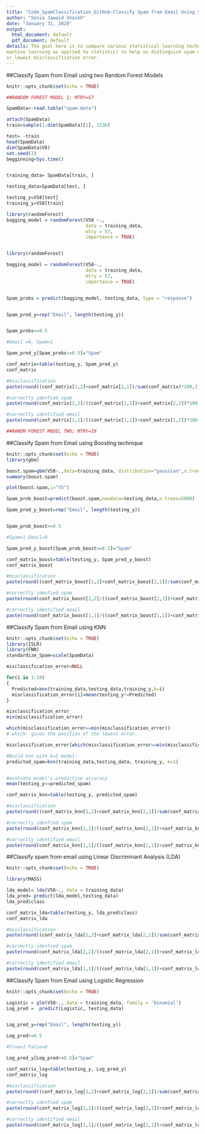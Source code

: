 ---
title: "Code_SpamClassification_GitHub:Classify Spam from Email Using Statistical Models"
author: "Sonia Jawaid Shaikh"
date: "January 31, 2020"
output:
  html_document: default
  pdf_document: default
details: The goal here is to compare various statistical learning techniques (i.e.
machine learning as applied to statistic) to help us distinguish spam messages from emails. The best technique is the one which produces the highest predictive accuracy
or lowest misclassification error.
---


##Classify Spam from Email using two Random Forest Models
```{r setup, include=FALSE}
knitr::opts_chunk$set(echo = TRUE)

##RANDOM FOREST MODEL 1; MTRY=57

SpamData<-read.table("spam.data")

attach(SpamData)
train=sample(1:dim(SpamData)[1], 1536)

test= -train
head(SpamData)
dim(SpamData$V8)
set.seed(1)
begginning=Sys.time()


training_data= SpamData[train, ]

testing_data=SpamData[test, ]

testing_y=V58[test]
training_y=V58[train]

library(randomForest)
bagging_model = randomForest(V58 ~., 
                             data = training_data, 
                             mtry = 57, 
                             importance = TRUE)


library(randomForest)

bagging_model = randomForest(V58~., 
                             data = training_data, 
                             mtry = 57, 
                             importance = TRUE)


Spam_probs = predict(bagging_model, testing_data, type = "response")


Spam_pred_y=rep("Email", length(testing_y))


Spam_probs>=0.5

#Email =0, Spam=1

Spam_pred_y[Spam_probs>=0.5]="Spam"

conf_matrix=table(testing_y, Spam_pred_y)
conf_matrix

#misclassification
paste(round((conf_matrix[1,2]+conf_matrix[2,1])/sum(conf_matrix)*100,2),"%")

#correctly idenfied spam
paste(round(conf_matrix[2,2]/((conf_matrix[2,1])+conf_matrix[2,2])*100,2))

#correctly identified email
paste(round(conf_matrix[1,1]/((conf_matrix[1,1])+conf_matrix[1,2])*100,2))

##RANOM FOREST MODEL TWO; MTRY=19


```

##Classify Spam from Email using Boosting technique
```{r setup, include=TRUE}
knitr::opts_chunk$set(echo = TRUE)
library(gbm)

boost.spam=gbm(V58~.,data=training_data, distribution="gaussian",n.trees=5000,interaction.depth=4)
summary(boost.spam)

plot(boost.spam,i="V5")

Spam_prob_boost=predict(boost.spam,newdata=testing_data,n.trees=5000)

Spam_pred_y_boost=rep("Email", length(testing_y))


Spam_prob_boost>=0.5

#Spam=1 Email=0

Spam_pred_y_boost[Spam_prob_boost>=0.5]="Spam"

conf_matrix_boost=table(testing_y, Spam_pred_y_boost)
conf_matrix_boost

#misclassification
paste(round((conf_matrix_boost[1,2]+conf_matrix_boost[2,1])/sum(conf_matrix_boost)*100,2),"%")

#correctly idenfied spam
paste(round(conf_matrix_boost[2,2]/((conf_matrix_boost[2,1])+conf_matrix_boost[2,2])*100,2))

#correctly identified email
paste(round(conf_matrix_boost[1,1]/((conf_matrix_boost[1,1])+conf_matrix_boost[1,2])*100,2))
```


##Classify Spam from Email using KNN
``` {r setup, include=FALSE}
knitr::opts_chunk$set(echo = TRUE)
library(ISLR)
library(FNN)
standardize_Spam=scale(SpamData)

misclassification_error=NULL

for(i in 1:10) 
{
  Predicted=knn(training_data,testing_data,training_y,k=i)
  misclassification_error[i]=mean(testing_y!=Predicted)
}

misclassification_error
min(misclassification_error)

which(misclassification_error==min(misclassification_error))
# which- gives the position of the lowest error.

misclassification_error[which(misclassification_error==min(misclassification_error))]

#Build knn with k=1 model:
predicted_spam=knn(training_data,testing_data, training_y, k=1)


#evaluate model's predictive accuracy
mean(testing_y==predicted_spam)

conf_matrix_knn=table(testing_y, predicted_spam)

#misclassification
paste(round((conf_matrix_knn[1,2]+conf_matrix_knn[2,1])/sum(conf_matrix_knn)*100,2),"%")

#correctly idenfied spam
paste(round(conf_matrix_knn[2,2]/((conf_matrix_knn[2,1])+conf_matrix_knn[2,2])*100,2))

#correctly identified email
paste(round(conf_matrix_knn[1,1]/((conf_matrix_knn[1,1])+conf_matrix_knn[1,2])*100,2))

```

##Classify spam from email using Linear Discriminant Analysis (LDA)
```{r setup, include=FALSE}
knitr::opts_chunk$set(echo = TRUE)

library(MASS)

lda_model= lda(V58~., data = training_data)
lda_pred= predict(lda_model,testing_data)
lda_pred$class

conf_matrix_lda=table(testing_y, lda_pred$class)
conf_matrix_lda

#misclassification
paste(round((conf_matrix_lda[1,2]+conf_matrix_lda[2,1])/sum(conf_matrix_lda)*100,2),"%")

#correctly idenfied spam
paste(round(conf_matrix_lda[2,2]/((conf_matrix_lda[2,1])+conf_matrix_lda[2,2])*100,2))

#correctly identified email
paste(round(conf_matrix_lda[1,1]/((conf_matrix_lda[1,1])+conf_matrix_lda[1,2])*100,2))
```

##Classify Spam from Email using Logistic Regression
```{r setup, include = FALSE}
knitr::opts_chunk$set(echo = TRUE)

Logistic = glm(V58~., data = training_data, family = 'binomial')
Log_pred =  predict(Logistic, testing_data)


Log_pred_y=rep("Email", length(testing_y))

Log_pred>=0.5

#True=1 False=0

Log_pred_y[Log_pred>=0.5]="Spam"

conf_matrix_log=table(testing_y, Log_pred_y)
conf_matrix_log

#misclassification
paste(round((conf_matrix_log[1,2]+conf_matrix_log[2,1])/sum(conf_matrix_log)*100,2),"%")

#correctly idenfied spam
paste(round(conf_matrix_log[2,2]/((conf_matrix_log[2,1])+conf_matrix_log[2,2])*100,2))

#correctly identified email
paste(round(conf_matrix_log[1,1]/((conf_matrix_log[1,1])+conf_matrix_log[1,2])*100,2))
```

